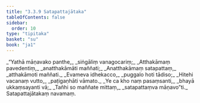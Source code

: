 ```yaml
---
title: "3.3.9 Satapattajātaka"
tableOfContents: false
sidebar:
  order: 10
type: "tipitaka"
basket: "su"
book: "ja1"
---
```



<DynamicBreadcrumb />

<Division number="85" book="ja1">

<Paragraph number="786" type="verses" book="ja1">
_“Yathā māṇavako panthe,_  
_siṅgāliṃ vanagocariṃ;_  
_Atthakāmaṃ pavedentiṃ,_  
_anatthakāmāti maññati;_  
_Anatthakāmaṃ satapattaṃ,_  
_atthakāmoti maññati._  

</Paragraph>

</Division>
<Division number="86" book="ja1">

<Paragraph number="787" type="verses" book="ja1">
_Evameva idhekacco,_  
_puggalo hoti tādiso;_  
_Hitehi vacanaṃ vutto,_  
_paṭigaṇhāti vāmato._  

</Paragraph>

</Division>
<Division number="87" book="ja1">

<Paragraph number="788" type="verses" book="ja1">
_Ye ca kho naṃ pasaṃsanti,_  
_bhayā ukkaṃsayanti vā;_  
_Tañhi so maññate mittaṃ,_  
_satapattaṃva māṇavo”ti._  


</Paragraph>
</Division>

<Paragraph number="789" type="center" book="ja1">
Satapattajātakaṃ navamaṃ.
</Paragraph>